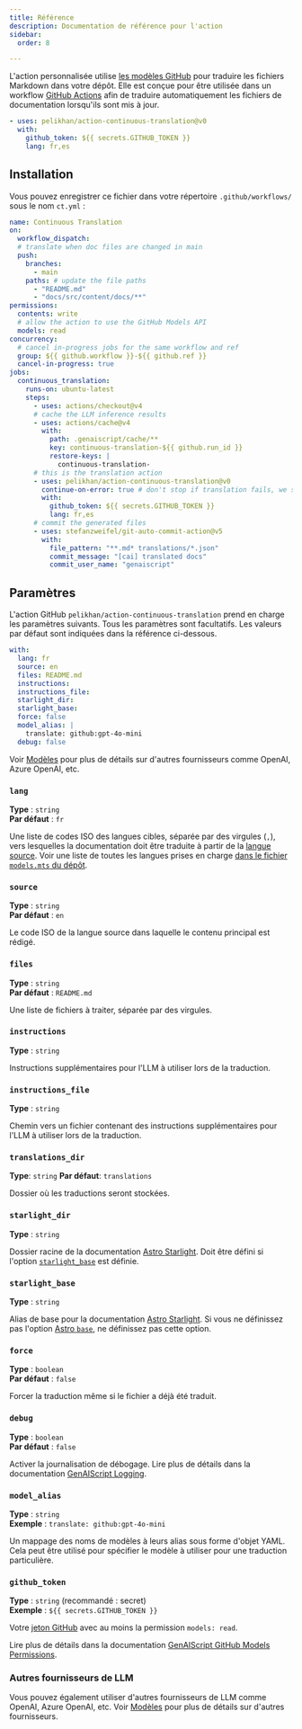 ```yaml
---
title: Référence
description: Documentation de référence pour l'action
sidebar:
  order: 8

---
```


L'action personnalisée utilise [les modèles GitHub](https://github.com/models) pour traduire les fichiers Markdown dans votre dépôt.
Elle est conçue pour être utilisée dans un workflow [GitHub Actions](https://docs.github.com/en/actions) afin de traduire automatiquement les fichiers de documentation lorsqu'ils sont mis à jour.

```yaml title=".github/workflows/ct.yml"
- uses: pelikhan/action-continuous-translation@v0
  with:
    github_token: ${{ secrets.GITHUB_TOKEN }}
    lang: fr,es
```

## Installation

Vous pouvez enregistrer ce fichier dans votre répertoire `.github/workflows/` sous le nom `ct.yml` :

```yaml title=".github/workflows/ct.yml" wrap
name: Continuous Translation
on:
  workflow_dispatch:
  # translate when doc files are changed in main
  push:
    branches:
      - main
    paths: # update the file paths
      - "README.md"
      - "docs/src/content/docs/**"
permissions:
  contents: write
  # allow the action to use the GitHub Models API
  models: read
concurrency:
  # cancel in-progress jobs for the same workflow and ref
  group: ${{ github.workflow }}-${{ github.ref }}
  cancel-in-progress: true
jobs:
  continuous_translation:
    runs-on: ubuntu-latest
    steps:
      - uses: actions/checkout@v4
      # cache the LLM inference results
      - uses: actions/cache@v4
        with:
          path: .genaiscript/cache/**
          key: continuous-translation-${{ github.run_id }}
          restore-keys: |
            continuous-translation-
      # this is the translation action
      - uses: pelikhan/action-continuous-translation@v0
        continue-on-error: true # don't stop if translation fails, we still need to store the cache
        with:
          github_token: ${{ secrets.GITHUB_TOKEN }}
          lang: fr,es
      # commit the generated files
      - uses: stefanzweifel/git-auto-commit-action@v5
        with:
          file_pattern: "**.md* translations/*.json"
          commit_message: "[cai] translated docs"
          commit_user_name: "genaiscript"
```

## Paramètres

L'action GitHub `pelikhan/action-continuous-translation` prend en charge les paramètres suivants.
Tous les paramètres sont facultatifs.
Les valeurs par défaut sont indiquées dans la référence ci-dessous.

```yaml
with:
  lang: fr
  source: en
  files: README.md
  instructions:
  instructions_file:
  starlight_dir:
  starlight_base:
  force: false
  model_alias: |
    translate: github:gpt-4o-mini
  debug: false
```

Voir [Modèles](../../reference/models/) pour plus de détails sur d'autres fournisseurs comme OpenAI, Azure OpenAI, etc.

### `lang`

**Type** : `string`\
**Par défaut** : `fr`

Une liste de codes ISO des langues cibles, séparée par des virgules (`,`), vers lesquelles la documentation doit être traduite à partir de la [langue source](#source).
Voir une liste de toutes les langues prises en charge [dans le fichier `models.mts` du dépôt](https://github.com/pelikhan/action-continuous-translation/blob/main/genaisrc/src/models.mts).

### `source`

**Type** : `string`\
**Par défaut** : `en`

Le code ISO de la langue source dans laquelle le contenu principal est rédigé.

### `files`

**Type** : `string`\
**Par défaut** : `README.md`

Une liste de fichiers à traiter, séparée par des virgules.

### `instructions`

**Type** : `string`

Instructions supplémentaires pour l'LLM à utiliser lors de la traduction.

### `instructions_file`

**Type** : `string`

Chemin vers un fichier contenant des instructions supplémentaires pour l'LLM à utiliser lors de la traduction.

### `translations_dir`

**Type**: `string`
**Par défaut**: `translations`

Dossier où les traductions seront stockées.

### `starlight_dir`

**Type** : `string`

Dossier racine de la documentation [Astro Starlight](../../reference/astro-starlight/).
Doit être défini si l'option [`starlight_base`](#starlight_base) est définie.

### `starlight_base`

**Type** : `string`

Alias de base pour la documentation [Astro Starlight](../../reference/astro-starlight/).
Si vous ne définissez pas l'option [Astro `base`](https://docs.astro.build/en/reference/configuration-reference/#base), ne définissez pas cette option.

### `force`

**Type** : `boolean`\
**Par défaut** : `false`

Forcer la traduction même si le fichier a déjà été traduit.

### `debug`

**Type** : `boolean`\
**Par défaut** : `false`

Activer la journalisation de débogage.
Lire plus de détails dans la documentation [GenAIScript Logging](https://microsoft.github.io/genaiscript/reference/scripts/logging/).

### `model_alias`

**Type** : `string`\
**Exemple** : `translate: github:gpt-4o-mini`

Un mappage des noms de modèles à leurs alias sous forme d'objet YAML. Cela peut être utilisé pour spécifier le modèle à utiliser pour une traduction particulière.

### `github_token`

**Type** : `string` (recommandé : secret)\
**Exemple** : `${{ secrets.GITHUB_TOKEN }}`

Votre [jeton GitHub](https://github.com/settings/tokens) avec au moins la permission `models: read`.

Lire plus de détails dans la documentation [GenAIScript GitHub Models Permissions](https://microsoft.github.io/genaiscript/reference/github-actions/#github-models-permissions).

### Autres fournisseurs de LLM

Vous pouvez également utiliser d'autres fournisseurs de LLM comme OpenAI, Azure OpenAI, etc.
Voir [Modèles](../../reference/models/) pour plus de détails sur d'autres fournisseurs.
